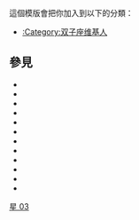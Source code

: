 {{Userbox
  |border-c=#FFBF00
  |id=[[File:Gemini.svg|30px|alt=]]
  |id-c=#FFBF00
  |info=這個用戶的星座是'''[[雙子宮|雙子座]]'''。
  |info-c=#FFFF00
  |info-s=10
  |usercategory=双子座维基人
}}
<noinclude>
<p style="clear: both; padding-top: 0em">
這個模版會把你加入到以下的分類：

*[[:Category:双子座维基人]]

==參見==
*{{tl|User 星座：白羊座}}
*{{tl|User 星座：金牛座}}
*{{tl|User 星座：雙子座}}
*{{tl|User 星座：巨蟹座}}
*{{tl|User 星座：獅子座}}
*{{tl|User 星座：處女座}}
*{{tl|User 星座：天秤座}}
*{{tl|User 星座：天蠍座}}
*{{tl|User 星座：射手座}}
*{{tl|User 星座：摩羯座}}
*{{tl|User 星座：水瓶座}}
*{{tl|User 星座：雙魚座}}
</p>

[[Category:星座生肖用戶框模板|星 03]]
</noinclude>